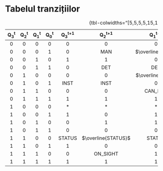 # Tabelul tranzițiilor

| Q~3~^t^ | Q~2~^t^ | Q~1~^t^ | Q~0~^t^ | Q~3~^t+1^ | Q~2~^t+1^ | Q~1~^t+1^ | Q~0~^t+1^ | Exits |
|:-------:|:-------:|:-------:|:-------:|:---------:|:---------:|:---------:|:--------:|:------:|
| 0 | 0 | 0 | 0 | 0 | 0 | 0 | ACT | 0 |
| 0 | 0 | 0 | 1 | 0 | MAN | $\overline{MAN}$ | 1 | 0 |
| 0 | 0 | 1 | 0 | 1 | 1 | 0 | 0 | FIRE |
| 0 | 0 | 1 | 1 | 0 | DET | DET | DET | 0 |
| 0 | 1 | 0 | 0 | 0 | 0 | $\overline{T\_O}$ | 0 | 0 |
| 0 | 1 | 0 | 1 | INST | INST | 0 | INST | 0 |
| 0 | 1 | 1 | 0 | 0 | 0 | CAN_FIRE | 0 | 0 |
| 0 | 1 | 1 | 1 | 1 | 1 | 1 | 1 | DAT |
| 1 | 0 | 0 | 0 | * | * | * | * | * |
| 1 | 0 | 0 | 1 | 1 | 0 | 1 | 0 | DAT |
| 1 | 0 | 1 | 0 | 0 | 1 | 1 | 0 | LOG |
| 1 | 0 | 1 | 1 | 0 | 0 | 0 | 1 | LOG |
| 1 | 1 | 0 | 0 | STATUS | $\overline{STATUS}$ | STATUS | STATUS | 0 |
| 1 | 1 | 0 | 1 | 1 | 0 | 0 | 1 | RCV | 
| 1 | 1 | 1 | 0 | 0 | ON_SIGHT | 1 | $\small{\overline{ON\_SIGHT}}$ | 0 |
| 1 | 1 | 1 | 1 | 1 | 1 | 1 | 0 | LOG | 

: {tbl-colwidths="[5,5,5,5,15,15,15,20,15]"}
